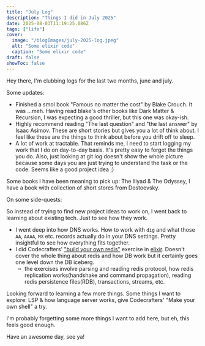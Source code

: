 ```yaml
---
title: "July Log"
description: "Things I did in July 2025"
date: 2025-08-03T11:19:25.086Z
tags: ["life"]
cover:
  image: "/blogImages/july-2025-log.jpeg"
  alt: "Some elixir code"
  caption: "Some elixir code"
draft: false
showToc: false
---
```


Hey there, I'm clubbing logs for the last two months, june and july.

Some updates:

- Finished a smol book "Famous no matter the cost" by Blake Crouch. It was ...meh. Having read blake's other books like Dark Matter & Recursion, I was expecting a good thriller, but this one was okay-ish.
- Highly recommend reading "The last question" and "the last answer" by Isaac Asimov. These are short stories but gives you a lot of think about. I feel like these are the things to think about before you drift off to sleep.
- A lot of work at tractable. That reminds me, I need to start logging my work that I do on day-to-day basis. It's pretty easy to forget the things you do. Also, just looking at git log doesn't show the whole picture because some days you are just trying to understand the task or the code. Seems like a good project idea ;)

Some books I have been meaning to pick up: The Iliyad & The Odyssey, I have a book with collection of short stores from Dostoevsky.

On some side-quests:

So instead of trying to find new project ideas to work on, I went back to learning about existing tech. Just to see how they work.

- I went deep into how DNS works. How to work with `dig` and what those `AA`, `AAAA`, `MX` etc. records actually do in your DNS settings. Pretty insightful to see how everything fits together.
- I did Codecrafters' ["build your own redis"](https://app.codecrafters.io/courses/redis/overview) exercise in [elixir](https://github.com/aayushmau5/codecrafters-redis-elixir). Doesn't cover the whole thing about redis and how DB work but it certainly goes one level down the DB iceberg.
  - the exercises involve parsing and reading redis protocol, how redis replication works(handshake and command propagation), reading redis persistence files(RDB), transactions, streams, etc.

Looking forward to learning a few more things. Some things I want to explore: LSP & how language server works, give Codecrafters' "Make your own shell" a try.

I'm probably forgetting some more things I want to add here, but eh, this feels good enough.

Have an awesome day, see ya!
